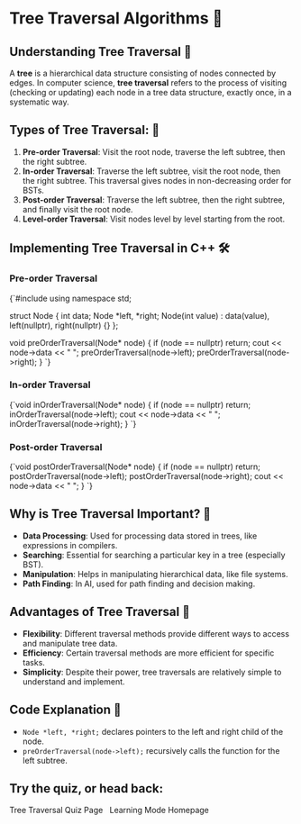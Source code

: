 
<ProgressBar
  color="#F1959B"
  height={5}
  direction="right"
  position="top"
  gradient={true}
  gradientColor="#EA4C46"
/>

# Tree Traversal Algorithms 🌳

## Understanding Tree Traversal 🤔

A **tree** is a hierarchical data structure consisting of nodes connected by edges. In computer science, **tree traversal** refers to the process of visiting (checking or updating) each node in a tree data structure, exactly once, in a systematic way.

## Types of Tree Traversal: 🚀
1. **Pre-order Traversal**: Visit the root node, traverse the left subtree, then the right subtree.
2. **In-order Traversal**: Traverse the left subtree, visit the root node, then the right subtree. This traversal gives nodes in non-decreasing order for BSTs.
3. **Post-order Traversal**: Traverse the left subtree, then the right subtree, and finally visit the root node.
4. **Level-order Traversal**: Visit nodes level by level starting from the root.

## Implementing Tree Traversal in C++ 🛠️

### Pre-order Traversal

<CodeBlock>
{`#include <iostream>
using namespace std;

struct Node {
   int data;
   Node *left, *right;
   Node(int value) : data(value), left(nullptr), right(nullptr) {}
};

void preOrderTraversal(Node* node) {
   if (node == nullptr) return;
   cout << node->data << " ";
   preOrderTraversal(node->left);
   preOrderTraversal(node->right);
}
`}
</CodeBlock>

### In-order Traversal

<CodeBlock>
{`void inOrderTraversal(Node* node) {
   if (node == nullptr) return;
   inOrderTraversal(node->left);
   cout << node->data << " ";
   inOrderTraversal(node->right);
}
`}
</CodeBlock>

### Post-order Traversal

<CodeBlock>
{`void postOrderTraversal(Node* node) {
   if (node == nullptr) return;
   postOrderTraversal(node->left);
   postOrderTraversal(node->right);
   cout << node->data << " ";
}
`}
</CodeBlock>

## Why is Tree Traversal Important? 🌟
- **Data Processing**: Used for processing data stored in trees, like expressions in compilers.
- **Searching**: Essential for searching a particular key in a tree (especially BST).
- **Manipulation**: Helps in manipulating hierarchical data, like file systems.
- **Path Finding**: In AI, used for path finding and decision making.

## Advantages of Tree Traversal 🎉
- **Flexibility**: Different traversal methods provide different ways to access and manipulate tree data.
- **Efficiency**: Certain traversal methods are more efficient for specific tasks.
- **Simplicity**: Despite their power, tree traversals are relatively simple to understand and implement.

## Code Explanation 🧐
- `Node *left, *right;` declares pointers to the left and right child of the node.
- `preOrderTraversal(node->left);` recursively calls the function for the left subtree.

## Try the quiz, or head back:
<Link to="/learning/tree-traversalQuiz" className="Link">Tree Traversal Quiz Page</Link>
&nbsp;
<Link to="/learning" className="Link">Learning Mode Homepage</Link>
